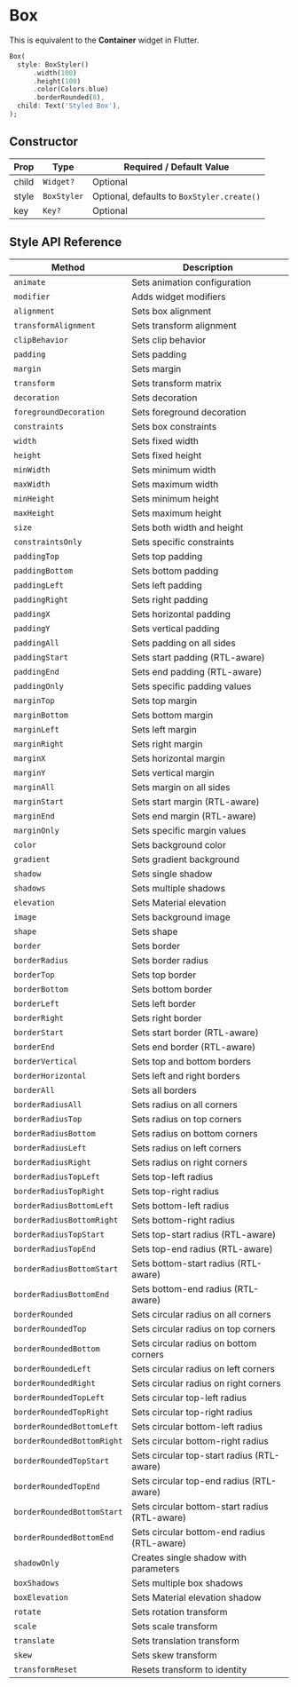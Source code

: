 
# Box

This is equivalent to the **Container** widget in Flutter.

```dart
Box(
  style: BoxStyler()
      .width(100)
      .height(100)
      .color(Colors.blue)
      .borderRounded(8),
  child: Text('Styled Box'),
);
```

## Constructor

| Prop  | Type         | Required / Default Value                |
|-------|--------------|-----------------------------------------|
| child | `Widget?`    | Optional                               |
| style | `BoxStyler`  | Optional, defaults to `BoxStyler.create()` |
| key   | `Key?`       | Optional                               |

## Style API Reference

| Method | Description |
|--------|-------------|
| `animate` | Sets animation configuration |
| `modifier` | Adds widget modifiers |
| `alignment` | Sets box alignment |
| `transformAlignment` | Sets transform alignment |
| `clipBehavior` | Sets clip behavior |
| `padding` | Sets padding |
| `margin` | Sets margin |
| `transform` | Sets transform matrix |
| `decoration` | Sets decoration |
| `foregroundDecoration` | Sets foreground decoration |
| `constraints` | Sets box constraints |
| `width` | Sets fixed width |
| `height` | Sets fixed height |
| `minWidth` | Sets minimum width |
| `maxWidth` | Sets maximum width |
| `minHeight` | Sets minimum height |
| `maxHeight` | Sets maximum height |
| `size` | Sets both width and height |
| `constraintsOnly` | Sets specific constraints |
| `paddingTop` | Sets top padding |
| `paddingBottom` | Sets bottom padding |
| `paddingLeft` | Sets left padding |
| `paddingRight` | Sets right padding |
| `paddingX` | Sets horizontal padding |
| `paddingY` | Sets vertical padding |
| `paddingAll` | Sets padding on all sides |
| `paddingStart` | Sets start padding (RTL-aware) |
| `paddingEnd` | Sets end padding (RTL-aware) |
| `paddingOnly` | Sets specific padding values |
| `marginTop` | Sets top margin |
| `marginBottom` | Sets bottom margin |
| `marginLeft` | Sets left margin |
| `marginRight` | Sets right margin |
| `marginX` | Sets horizontal margin |
| `marginY` | Sets vertical margin |
| `marginAll` | Sets margin on all sides |
| `marginStart` | Sets start margin (RTL-aware) |
| `marginEnd` | Sets end margin (RTL-aware) |
| `marginOnly` | Sets specific margin values |
| `color` | Sets background color |
| `gradient` | Sets gradient background |
| `shadow` | Sets single shadow |
| `shadows` | Sets multiple shadows |
| `elevation` | Sets Material elevation |
| `image` | Sets background image |
| `shape` | Sets shape |
| `border` | Sets border |
| `borderRadius` | Sets border radius |
| `borderTop` | Sets top border |
| `borderBottom` | Sets bottom border |
| `borderLeft` | Sets left border |
| `borderRight` | Sets right border |
| `borderStart` | Sets start border (RTL-aware) |
| `borderEnd` | Sets end border (RTL-aware) |
| `borderVertical` | Sets top and bottom borders |
| `borderHorizontal` | Sets left and right borders |
| `borderAll` | Sets all borders |
| `borderRadiusAll` | Sets radius on all corners |
| `borderRadiusTop` | Sets radius on top corners |
| `borderRadiusBottom` | Sets radius on bottom corners |
| `borderRadiusLeft` | Sets radius on left corners |
| `borderRadiusRight` | Sets radius on right corners |
| `borderRadiusTopLeft` | Sets top-left radius |
| `borderRadiusTopRight` | Sets top-right radius |
| `borderRadiusBottomLeft` | Sets bottom-left radius |
| `borderRadiusBottomRight` | Sets bottom-right radius |
| `borderRadiusTopStart` | Sets top-start radius (RTL-aware) |
| `borderRadiusTopEnd` | Sets top-end radius (RTL-aware) |
| `borderRadiusBottomStart` | Sets bottom-start radius (RTL-aware) |
| `borderRadiusBottomEnd` | Sets bottom-end radius (RTL-aware) |
| `borderRounded` | Sets circular radius on all corners |
| `borderRoundedTop` | Sets circular radius on top corners |
| `borderRoundedBottom` | Sets circular radius on bottom corners |
| `borderRoundedLeft` | Sets circular radius on left corners |
| `borderRoundedRight` | Sets circular radius on right corners |
| `borderRoundedTopLeft` | Sets circular top-left radius |
| `borderRoundedTopRight` | Sets circular top-right radius |
| `borderRoundedBottomLeft` | Sets circular bottom-left radius |
| `borderRoundedBottomRight` | Sets circular bottom-right radius |
| `borderRoundedTopStart` | Sets circular top-start radius (RTL-aware) |
| `borderRoundedTopEnd` | Sets circular top-end radius (RTL-aware) |
| `borderRoundedBottomStart` | Sets circular bottom-start radius (RTL-aware) |
| `borderRoundedBottomEnd` | Sets circular bottom-end radius (RTL-aware) |
| `shadowOnly` | Creates single shadow with parameters |
| `boxShadows` | Sets multiple box shadows |
| `boxElevation` | Sets Material elevation shadow |
| `rotate` | Sets rotation transform |
| `scale` | Sets scale transform |
| `translate` | Sets translation transform |
| `skew` | Sets skew transform |
| `transformReset` | Resets transform to identity |
